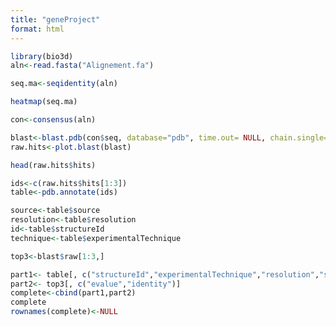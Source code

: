 ```yaml
---
title: "geneProject"
format: html
---
```


```r
library(bio3d)
aln<-read.fasta("Alignement.fa")
```

```r
seq.ma<-seqidentity(aln)
```

```r
heatmap(seq.ma)
```

```r
con<-consensus(aln)
```

```r
blast<-blast.pdb(con$seq, database="pdb", time.out= NULL, chain.single=TRUE)
raw.hits<-plot.blast(blast)
```

```r
head(raw.hits$hits)
```

```r
ids<-c(raw.hits$hits[1:3])
table<-pdb.annotate(ids)
```

```r
source<-table$source
resolution<-table$resolution
id<-table$structureId
technique<-table$experimentalTechnique
```

```r
top3<-blast$raw[1:3,]
```

```r
part1<- table[, c("structureId","experimentalTechnique","resolution","source")]
part2<- top3[, c("evalue","identity")]
complete<-cbind(part1,part2)
complete
rownames(complete)<-NULL
```
